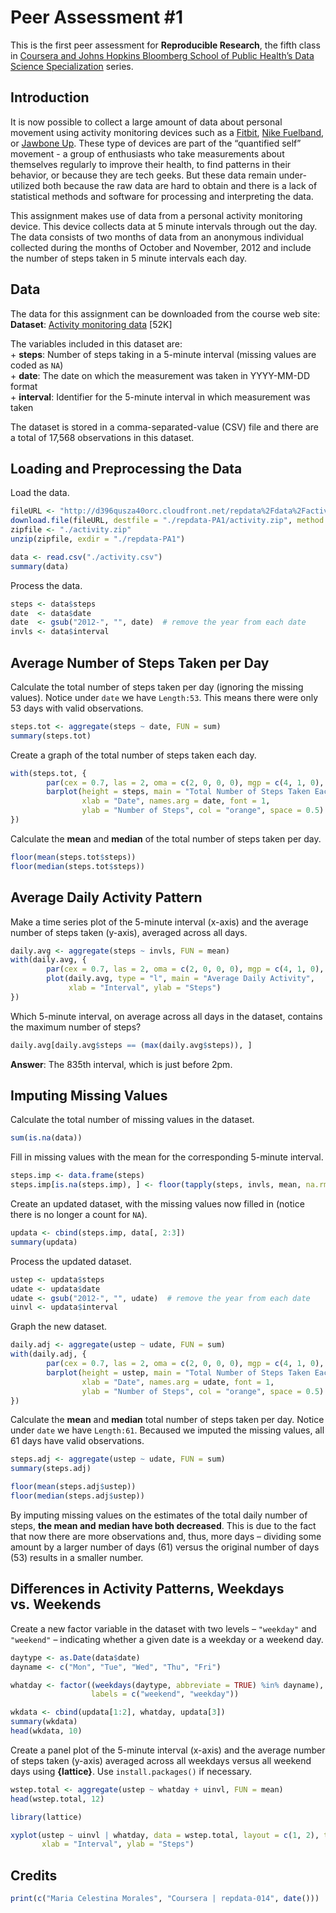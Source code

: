 Peer Assessment #1
==================

This is the first peer assessment for **Reproducible Research**, the fifth class in 
[Coursera and Johns Hopkins Bloomberg School of Public Health's Data Science Specialization][1]
series.



Introduction
------------

It is now possible to collect a large amount of data about personal movement using activity
monitoring devices such as a [Fitbit][2], [Nike Fuelband][3], or [Jawbone Up][4]. These type of
devices are part of the "quantified self" movement - a group of enthusiasts who take measurements
about themselves regularly to improve their health, to find patterns in their behavior, or because
they are tech geeks. But these data remain under-utilized both because the raw data are hard to
obtain and there is a lack of statistical methods and software for processing and interpreting the
data.

This assignment makes use of data from a personal activity monitoring device. This device collects
data at 5 minute intervals through out the day. The data consists of two months of data from an
anonymous individual collected during the months of October and November, 2012 and include the
number of steps taken in 5 minute intervals each day.



Data
----

The data for this assignment can be downloaded from the course web site:  
**Dataset**: [Activity monitoring data][5] [52K]

The variables included in this dataset are:  
+ **steps**: Number of steps taking in a 5-minute interval (missing values are coded as `NA`)  
+ **date**: The date on which the measurement was taken in YYYY-MM-DD format  
+ **interval**: Identifier for the 5-minute interval in which measurement was taken

The dataset is stored in a comma-separated-value (CSV) file and there are a total of 17,568
observations in this dataset.



Loading and Preprocessing the Data
----------------------------------

Load the data.

```r
fileURL <- "http://d396qusza40orc.cloudfront.net/repdata%2Fdata%2Factivity.zip"
download.file(fileURL, destfile = "./repdata-PA1/activity.zip", method = "auto")
zipfile <- "./activity.zip"
unzip(zipfile, exdir = "./repdata-PA1")

data <- read.csv("./activity.csv")
summary(data)
```

Process the data.

```r
steps <- data$steps
date  <- data$date
date  <- gsub("2012-", "", date)  # remove the year from each date
invls <- data$interval 
```



Average Number of Steps Taken per Day
-------------------------------------

Calculate the total number of steps taken per day (ignoring the missing values). Notice under `date`
we have `Length:53`. This means there were only 53 days with valid observations.

```r
steps.tot <- aggregate(steps ~ date, FUN = sum)
summary(steps.tot)
```

Create a graph of the total number of steps taken each day.

```r
with(steps.tot, {
        par(cex = 0.7, las = 2, oma = c(2, 0, 0, 0), mgp = c(4, 1, 0), mar = c(7, 7, 2, 0))
        barplot(height = steps, main = "Total Number of Steps Taken Each Day (with NA)",
                xlab = "Date", names.arg = date, font = 1,
                ylab = "Number of Steps", col = "orange", space = 0.5)
})
```

Calculate the **mean** and **median** of the total number of steps taken per day.

```r
floor(mean(steps.tot$steps))
floor(median(steps.tot$steps))
```



Average Daily Activity Pattern
------------------------------

Make a time series plot of the 5-minute interval (x-axis) and the average number of steps taken
(y-axis), averaged across all days.

```r
daily.avg <- aggregate(steps ~ invls, FUN = mean)
with(daily.avg, {
        par(cex = 0.7, las = 2, oma = c(2, 0, 0, 0), mgp = c(4, 1, 0), mar = c(7, 7, 2, 0))
        plot(daily.avg, type = "l", main = "Average Daily Activity",
             xlab = "Interval", ylab = "Steps")
})
```

Which 5-minute interval, on average across all days in the dataset, contains the maximum number of
steps?

```r
daily.avg[daily.avg$steps == (max(daily.avg$steps)), ]
```

**Answer**: The 835th interval, which is just before 2pm.

Imputing Missing Values
-----------------------

Calculate the total number of missing values in the dataset.

```r
sum(is.na(data))
```

Fill in missing values with the mean for the corresponding 5-minute interval.

```r
steps.imp <- data.frame(steps)
steps.imp[is.na(steps.imp), ] <- floor(tapply(steps, invls, mean, na.rm = TRUE))
```

Create an updated dataset, with the missing values now filled in (notice there is no longer a count
for `NA`).

```r
updata <- cbind(steps.imp, data[, 2:3])
summary(updata)
```

Process the updated dataset.

```r
ustep <- updata$steps
udate <- updata$date
udate <- gsub("2012-", "", udate)  # remove the year from each date
uinvl <- updata$interval 
```

Graph the new dataset.

```r
daily.adj <- aggregate(ustep ~ udate, FUN = sum)
with(daily.adj, {
        par(cex = 0.7, las = 2, oma = c(2, 0, 0, 0), mgp = c(4, 1, 0), mar = c(7, 7, 2, 0))
        barplot(height = ustep, main = "Total Number of Steps Taken Each Day (Adjusted)",
                xlab = "Date", names.arg = udate, font = 1,
                ylab = "Number of Steps", col = "orange", space = 0.5)
})
```

Calculate the **mean** and **median** total number of steps taken per day. Notice under `date` we
have `Length:61`. Becaused we imputed the missing values, all 61 days have valid observations.

```r
steps.adj <- aggregate(ustep ~ udate, FUN = sum)
summary(steps.adj)

floor(mean(steps.adj$ustep))
floor(median(steps.adj$ustep))
```

By imputing missing values on the estimates of the total daily number of steps, **the mean and**
**median have both decreased**. This is due to the fact that now there are more observations and,
thus, more days -- dividing some amount by a larger number of days (61) versus the original number
of days (53) results in a smaller number.



Differences in Activity Patterns, Weekdays vs. Weekends
-------------------------------------------------------

Create a new factor variable in the dataset with two levels -- `"weekday"` and `"weekend"` -- 
indicating whether a given date is a weekday or a weekend day.

```r
daytype <- as.Date(data$date)
dayname <- c("Mon", "Tue", "Wed", "Thu", "Fri")

whatday <- factor((weekdays(daytype, abbreviate = TRUE) %in% dayname),
                  labels = c("weekend", "weekday"))

wkdata <- cbind(updata[1:2], whatday, updata[3])
summary(wkdata)
head(wkdata, 10)
```

Create a panel plot of the 5-minute interval (x-axis) and the average number of steps taken (y-axis)
averaged across all weekdays versus all weekend days using **{lattice}**. Use `install.packages()`
if necessary.

```r
wstep.total <- aggregate(ustep ~ whatday + uinvl, FUN = mean)
head(wstep.total, 12)

library(lattice)

xyplot(ustep ~ uinvl | whatday, data = wstep.total, layout = c(1, 2), type = "l",
       xlab = "Interval", ylab = "Steps")

```



Credits
-------

```r
print(c("Maria Celestina Morales", "Coursera | repdata-014", date()))
```

[1]: https://www.coursera.org/specialization/jhudatascience/1
[2]: http://www.fitbit.com/
[3]: http://www.nike.com/us/en_us/c/nikeplus-fuelband
[4]: https://jawbone.com/up
[5]: https://d396qusza40orc.cloudfront.net/repdata%2Fdata%2Factivity.zip
